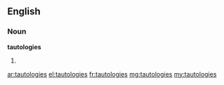 ==English==
===Noun===
'''tautologies'''
# {{plural of|[[tautology]]}}

[[ar:tautologies]]
[[el:tautologies]]
[[fr:tautologies]]
[[mg:tautologies]]
[[my:tautologies]]